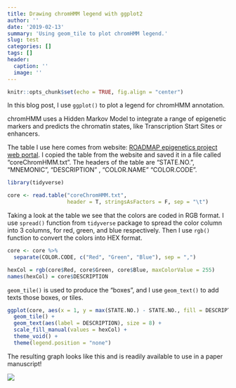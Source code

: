 ```yaml
---
title: Drawing chromHMM legend with ggplot2
author: ''
date: '2019-02-13'
summary: 'Using geom_tile to plot chromHMM legend.'
slug: test
categories: []
tags: []
header:
  caption: ''
  image: ''
---
```


```r
knitr::opts_chunk$set(echo = TRUE, fig.align = "center")
```

In this blog post, I use `ggplot()` to plot a legend for chromHMM annotation.

chromHMM uses a Hidden Markov Model to integrate a range of epigenetic markers and predicts the chromatin states, like Transcription Start Sites or enhancers.

The table I use here comes from website: [ROADMAP epigenetics project web portal](https://egg2.wustl.edu/roadmap/web_portal/chr_state_learning.html). I copied the table from the website and saved it in a file called "coreChromHMM.txt". The headers of the table are  "STATE.NO.", "MNEMONIC", "DESCRIPTION" , "COLOR.NAME"  "COLOR.CODE".

```r
library(tidyverse)

core <- read.table("coreChromHMM.txt",
                   header = T, stringsAsFactors = F, sep = "\t")
```

Taking a look at the table we see that the colors are coded in RGB format. I use `spread()` function from `tidyverse` package to spread the color column into 3 columns, for red, green, and blue respectively. Then I use `rgb()` function to convert the colors into HEX format.

```r
core <- core %>% 
  separate(COLOR.CODE, c("Red", "Green", "Blue"), sep = ",")

hexCol = rgb(core$Red, core$Green, core$Blue, maxColorValue = 255)
names(hexCol) = core$DESCRIPTION
```

`geom_tile()` is used to produce the "boxes", and I use `geom_text()` to add texts those boxes, or tiles.

```r
ggplot(core, aes(x = 1, y = max(STATE.NO.) - STATE.NO., fill = DESCRIPTION)) +
  geom_tile() +
  geom_text(aes(label = DESCRIPTION), size = 8) +
  scale_fill_manual(values = hexCol) +
  theme_void() +
  theme(legend.position = "none")
```

The resulting graph looks like this and is readily available to use in a paper manuscript!

![](/img/chromHMMLegend.png)

